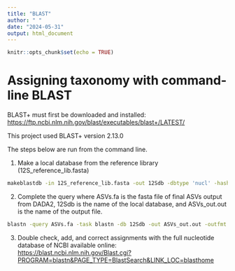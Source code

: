 ```yaml
---
title: "BLAST"
author: " "
date: "2024-05-31"
output: html_document
---
```


```r
knitr::opts_chunk$set(echo = TRUE)
```

# Assigning taxonomy with command-line BLAST

BLAST+ must first be downloaded and installed: <https://ftp.ncbi.nlm.nih.gov/blast/executables/blast+/LATEST/>

This project used BLAST+ version 2.13.0

The steps below are run from the command line.

1)  Make a local database from the reference library (12S_reference_lib.fasta)

```sh
makeblastdb -in 12S_reference_lib.fasta -out 12Sdb -dbtype 'nucl' -hash_index
```

2)  Complete the query where ASVs.fa is the fasta file of final ASVs output from DADA2, 12Sdb is the name of the local database, and ASVs_out.out is the name of the output file.

```sh
blastn -query ASVs.fa -task blastn -db 12Sdb -out ASVs_out.out -outfmt "6 qseqid sseqid qacc sacc qstart qend qseq evalue score length pident staxids sscinames scomnames sblastnames stitle"
```

3)  Double check, add, and correct assignments with the full nucleotide database of NCBI available online: <https://blast.ncbi.nlm.nih.gov/Blast.cgi?PROGRAM=blastn&PAGE_TYPE=BlastSearch&LINK_LOC=blasthome>
